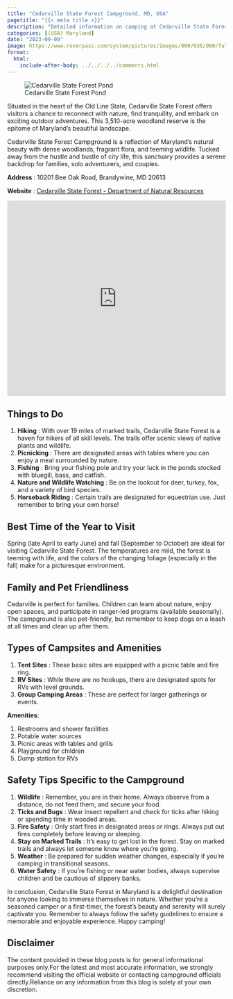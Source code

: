 ```yaml
---
title: "Cedarville State Forest Campground, MD, USA"
pagetitle: "{{< meta title >}}"
description: "Detailed information on camping at Cedarville State Forest, Maryland, USA."
categories: [(USA) Maryland]
date: "2023-09-09"
image: https://www.roverpass.com/system/pictures/images/000/035/900/full/ML16.png
format:
  html:
    include-after-body: ../../../../comments.html
---
```


![Cedarville State Forest Pond](https://www.roverpass.com/system/pictures/images/000/035/900/full/ML16.png){fig-alt="A view of cedarville state forest pond" .preview-image}

Situated in the heart of the Old Line State, Cedarville State Forest offers visitors a chance to reconnect with nature, find tranquility, and embark on exciting outdoor adventures.
This 3,510-acre woodland reserve is the epitome of Maryland's beautiful landscape.

Cedarville State Forest Campground is a reflection of Maryland's natural beauty with dense woodlands, fragrant flora, and teeming wildlife.
Tucked away from the hustle and bustle of city life, this sanctuary provides a serene backdrop for families, solo adventurers, and couples.

**Address** : 10201 Bee Oak Road, Brandywine, MD 20613

**Website** : [Cedarville State Forest - Department of Natural Resources](https://dnr.maryland.gov/publiclands/Pages/southern/Cedarville/Camping.aspx)

```{=html}
<iframe src="https://www.google.com/maps/embed?pb=!1m18!1m12!1m3!1d3116.0952749229946!2d-76.83255022481893!3d38.646689571778566!2m3!1f0!2f0!3f0!3m2!1i1024!2i768!4f13.1!3m3!1m2!1s0x89b7a1fcc93bb1a7%3A0x8f898a45e70db8ea!2s10201%20Bee%20Oak%20Rd%2C%20Brandywine%2C%20MD%2020613!5e0!3m2!1sen!2sus!4v1694387226273!5m2!1sen!2sus" width="100%" height="450" style="border:0;" allowfullscreen loading="lazy" referrerpolicy="no-referrer-when-downgrade"></iframe>
```

## Things to Do

1.  **Hiking** : With over 19 miles of marked trails, Cedarville State Forest is a haven for hikers of all skill levels. The trails offer scenic views of native plants and wildlife.
2.  **Picnicking** : There are designated areas with tables where you can enjoy a meal surrounded by nature.
3.  **Fishing** : Bring your fishing pole and try your luck in the ponds stocked with bluegill, bass, and catfish.
4.  **Nature and Wildlife Watching** : Be on the lookout for deer, turkey, fox, and a variety of bird species.
5.  **Horseback Riding** : Certain trails are designated for equestrian use. Just remember to bring your own horse!

## Best Time of the Year to Visit

Spring (late April to early June) and fall (September to October) are ideal for visiting Cedarville State Forest.
The temperatures are mild, the forest is teeming with life, and the colors of the changing foliage (especially in the fall) make for a picturesque environment.

## Family and Pet Friendliness

Cedarville is perfect for families.
Children can learn about nature, enjoy open spaces, and participate in ranger-led programs (available seasonally).
The campground is also pet-friendly, but remember to keep dogs on a leash at all times and clean up after them.

## Types of Campsites and Amenities

1.  **Tent Sites** : These basic sites are equipped with a picnic table and fire ring.
2.  **RV Sites** : While there are no hookups, there are designated spots for RVs with level grounds.
3.  **Group Camping Areas** : These are perfect for larger gatherings or events.

**Amenities**:

1.  Restrooms and shower facilities
2.  Potable water sources
3.  Picnic areas with tables and grills
4.  Playground for children
5.  Dump station for RVs

## Safety Tips Specific to the Campground

1.  **Wildlife** : Remember, you are in their home. Always observe from a distance, do not feed them, and secure your food.
2.  **Ticks and Bugs** : Wear insect repellent and check for ticks after hiking or spending time in wooded areas.
3.  **Fire Safety** : Only start fires in designated areas or rings. Always put out fires completely before leaving or sleeping.
4.  **Stay on Marked Trails** : It's easy to get lost in the forest. Stay on marked trails and always let someone know where you're going.
5.  **Weather** : Be prepared for sudden weather changes, especially if you're camping in transitional seasons.
6.  **Water Safety** : If you're fishing or near water bodies, always supervise children and be cautious of slippery banks.

In conclusion, Cedarville State Forest in Maryland is a delightful destination for anyone looking to immerse themselves in nature.
Whether you're a seasoned camper or a first-timer, the forest's beauty and serenity will surely captivate you.
Remember to always follow the safety guidelines to ensure a memorable and enjoyable experience.
Happy camping!

::: callout-important
## Disclaimer

The content provided in these blog posts is for general informational purposes only.For the latest and most accurate information, we strongly recommend visiting the official website or contacting campground officials directly.Reliance on any information from this blog is solely at your own discretion.
:::
